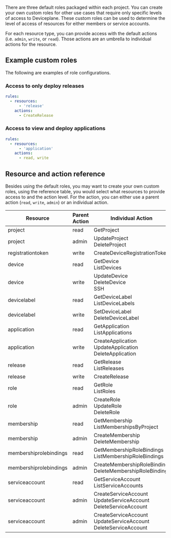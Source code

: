 
<Docs title="Custom Roles">

There are three default roles packaged within each project. You can create your own custom roles for other use cases that require only specific levels of access to Deviceplane. These custom roles can be used to determine the level of access of resources for either members or service accounts.

For each resource type, you can provide access with the default actions (i.e. `admin`, `write`, or `read`). Those actions are an umbrella to individual actions for the resource.

## Example custom roles

The following are examples of role configurations.

### Access to only deploy releases

```yaml
rules:
  - resources:
      - 'release'
    actions:
      - CreateRelease
```

### Access to view and deploy applications

```yaml
rules:
  - resources:
      - 'application'
    actions:
      - read, write
```

## Resource and action reference

Besides using the default roles, you may want to create your own custom roles, using the reference table, you would select what resources to provide access to and the action level. For the action, you can either use a parent action (`read`, `write`, `admin`) or an individual action.

| Resource               | Parent Action | Individual Action                                                            |
| ---------------------- | ------------- | ---------------------------------------------------------------------------- |
| project                | read          | GetProject                                                                   |
| project                | admin         | UpdateProject <br /> DeleteProject                                           |
| registrationtoken      | write         | CreateDeviceRegistrationToken                                                |
| device                 | read          | GetDevice <br /> ListDevices                                                 |
| device                 | write         | UpdateDevice <br /> DeleteDevice <br /> SSH                                  |
| devicelabel            | read          | GetDeviceLabel <br /> ListDeviceLabels                                       |
| devicelabel            | write         | SetDeviceLabel <br /> DeleteDeviceLabel                                      |
| application            | read          | GetApplication <br /> ListApplications                                       |
| application            | write         | CreateApplication <br /> UpdateApplication <br /> DeleteApplication          |
| release                | read          | GetRelease <br /> ListReleases                                               |
| release                | write         | CreateRelease                                                                |
| role                   | read          | GetRole <br /> ListRoles                                                     |
| role                   | admin         | CreateRole <br /> UpdateRole <br /> DeleteRole                               |
| membership             | read          | GetMembership <br /> ListMembershipsByProject                                |
| membership             | admin         | CreateMembership <br /> DeleteMembership                                     |
| membershiprolebindings | read          | GetMembershipRoleBindings <br /> ListMembershipRoleBindings                  |
| membershiprolebindings | admin         | CreateMembershipRoleBinding <br /> DeleteMembershipRoleBinding               |
| serviceaccount         | read          | GetServiceAccount <br /> ListServiceAccounts                                 |
| serviceaccount         | admin         | CreateServiceAccount <br /> UpdateServiceAccount <br /> DeleteServiceAccount |
| serviceaccount         | admin         | CreateServiceAccount <br /> UpdateServiceAccount <br /> DeleteServiceAccount |

</Docs>
